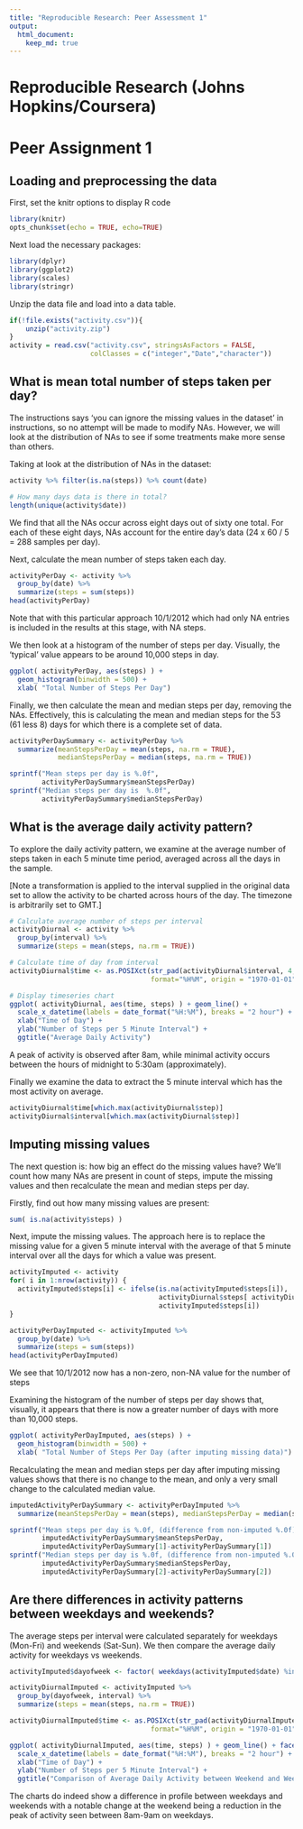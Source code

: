 ```yaml
---
title: "Reproducible Research: Peer Assessment 1"
output: 
  html_document:
    keep_md: true
---
```


Reproducible Research (Johns Hopkins/Coursera)  
==============================================
Peer Assignment 1
===================

## Loading and preprocessing the data

First, set the knitr options to display R code
```r
library(knitr)
opts_chunk$set(echo = TRUE, echo=TRUE)
```

Next load the necessary packages:
```r
library(dplyr)
library(ggplot2)
library(scales)
library(stringr)
```

Unzip the data file and load into a data table.
```r
if(!file.exists("activity.csv")){
    unzip("activity.zip")
}
activity = read.csv("activity.csv", stringsAsFactors = FALSE, 
                    colClasses = c("integer","Date","character"))
```

## What is mean total number of steps taken per day?

The instructions says 'you can ignore the missing values in the dataset' in instructions, so no attempt will be made to modify NAs. However, we will look at the distribution of NAs to see if some treatments make more sense than others.

Taking at look at the distribution of NAs in the dataset:
```r
activity %>% filter(is.na(steps)) %>% count(date)

# How many days data is there in total?
length(unique(activity$date))
```

We find that all the NAs occur across eight days out of sixty one total.  For each of these eight days, NAs account for the entire day's data (24 x 60 / 5 = 288 samples per day). 

Next, calculate the mean number of steps taken each day.  

```r
activityPerDay <- activity %>%
  group_by(date) %>%
  summarize(steps = sum(steps))
head(activityPerDay)
```

Note that with this particular approach 10/1/2012 which had only NA entries is included in the results at this stage, with NA steps.

We then look at a histogram of the number of steps per day.  Visually, the 'typical' value appears to be around 10,000 steps in day.

```r
ggplot( activityPerDay, aes(steps) ) + 
  geom_histogram(binwidth = 500) + 
  xlab( "Total Number of Steps Per Day")
```


Finally, we then calculate the mean and median steps per day, removing the NAs. Effectively, this is calculating the mean and median steps for the 53 (61 less 8) days for which there is a complete set of data.
```r
activityPerDaySummary <- activityPerDay %>%
  summarize(meanStepsPerDay = mean(steps, na.rm = TRUE), 
            medianStepsPerDay = median(steps, na.rm = TRUE))

sprintf("Mean steps per day is %.0f",
        activityPerDaySummary$meanStepsPerDay)
sprintf("Median steps per day is  %.0f", 
        activityPerDaySummary$medianStepsPerDay)
```
## What is the average daily activity pattern?

To explore the daily activity pattern, we examine at the average number of steps taken in each 5 minute time period, averaged across all the days in the sample.  

[Note a transformation is applied to the interval supplied in the original data set to allow the activity to be charted across hours of the day.  The timezone is arbitrarily set to GMT.]
```r
# Calculate average number of steps per interval
activityDiurnal <- activity %>%
  group_by(interval) %>%
  summarize(steps = mean(steps, na.rm = TRUE))

# Calculate time of day from interval
activityDiurnal$time <- as.POSIXct(str_pad(activityDiurnal$interval, 4, "left", "0"),
                                   format="%H%M", origin = "1970-01-01", "GMT")

# Display timeseries chart
ggplot( activityDiurnal, aes(time, steps) ) + geom_line() +
  scale_x_datetime(labels = date_format("%H:%M"), breaks = "2 hour") +
  xlab("Time of Day") +
  ylab("Number of Steps per 5 Minute Interval") +
  ggtitle("Average Daily Activity")
```

A peak of activity is observed after 8am, while minimal activity occurs between the hours of midnight to 5:30am (approximately).

Finally we examine the data to extract the 5 minute interval which has the most activity on average.

```r
activityDiurnal$time[which.max(activityDiurnal$step)]
activityDiurnal$interval[which.max(activityDiurnal$step)]
```

## Imputing missing values

The next question is: how big an effect do the missing values have?  We'll count how many NAs are present in count of steps, impute the missing values and then recalculate the mean and median steps per day.

Firstly, find out how many missing values are present:
```r
sum( is.na(activity$steps) )
```

Next, impute the missing values.  The approach here is to replace the missing value for a given 5 minute interval with the average of that 5 minute interval over all the days for which a value was present.

```r
activityImputed <- activity
for( i in 1:nrow(activity)) {
  activityImputed$steps[i] <- ifelse(is.na(activityImputed$steps[i]), 
                                     activityDiurnal$steps[ activityDiurnal$interval == activityImputed$interval[i]],
                                     activityImputed$steps[i]) 
}

activityPerDayImputed <- activityImputed %>%
  group_by(date) %>%
  summarize(steps = sum(steps))
head(activityPerDayImputed)
```
We see that 10/1/2012 now has a non-zero, non-NA value for the number of steps  

Examining the histogram of the number of steps per day shows that, visually, it appears that there is now a greater number of days with more than 10,000 steps.

```r
ggplot( activityPerDayImputed, aes(steps) ) + 
  geom_histogram(binwidth = 500) + 
  xlab( "Total Number of Steps Per Day (after imputing missing data)")
```

Recalculating the mean and median steps per day after imputing missing values shows that there is no change to the mean, and only a very small change to the calculated median value.

```r
imputedActivityPerDaySummary <- activityPerDayImputed %>%
  summarize(meanStepsPerDay = mean(steps), medianStepsPerDay = median(steps))

sprintf("Mean steps per day is %.0f, (difference from non-imputed %.0f)",
        imputedActivityPerDaySummary$meanStepsPerDay, 
        imputedActivityPerDaySummary[1]-activityPerDaySummary[1])
sprintf("Median steps per day is %.0f, (difference from non-imputed %.0f)", 
        imputedActivityPerDaySummary$medianStepsPerDay,
        imputedActivityPerDaySummary[2]-activityPerDaySummary[2])
```



## Are there differences in activity patterns between weekdays and weekends?

The average steps per interval were calculated separately for weekdays (Mon-Fri) and weekends (Sat-Sun).  We then compare the average daily activity for weekdays vs weekends.

```r
activityImputed$dayofweek <- factor( weekdays(activityImputed$date) %in% c( "Sunday", "Saturday"), labels=c("weekend", "weekday"))

activityDiurnalImputed <- activityImputed %>%
  group_by(dayofweek, interval) %>%
  summarize(steps = mean(steps, na.rm = TRUE))

activityDiurnalImputed$time <- as.POSIXct(str_pad(activityDiurnalImputed$interval, 4, "left", "0"),
                                   format="%H%M", origin = "1970-01-01", "GMT")

ggplot( activityDiurnalImputed, aes(time, steps) ) + geom_line() + facet_grid( dayofweek ~ .) +
  scale_x_datetime(labels = date_format("%H:%M"), breaks = "2 hour") +
  xlab("Time of Day") +
  ylab("Number of Steps per 5 Minute Interval") +
  ggtitle("Comparison of Average Daily Activity between Weekend and Weekdays")
```

The charts do indeed show a difference in profile between weekdays and weekends with a notable change at the weekend being a reduction in the peak of activity seen between 8am-9am on weekdays.

```r
```
